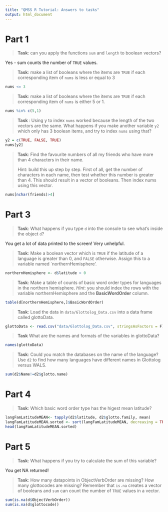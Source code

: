 ```yaml
---
title: "QMSS R Tutorial: Answers to tasks"
output: html_document
---
```



# Part 1

> **Task**: can you apply the functions `sum` and `length` to boolean vectors?

Yes - sum counts the number of `TRUE` values.


> **Task**: make a list of booleans where the items are `TRUE` if each corresponding item of `nums` is less or equal to 3

```r
nums <= 3
```

> **Task**: make a list of booleans where the items are `TRUE` if each corresponding item of `nums` is either 5 or 1.

```r
nums %in% c(5,1)
```

> **Task **: Using y to index `nums` worked because the length of the two vectors are the same.  What happens if you make another variable `y2` which only has 3 boolean items, and try to index `nums` using that?

```r
y2 = c(TRUE, FALSE, TRUE)
nums[y2]
```


> **Task**:  Find the favourite numbers of all my friends who have more than 4 characters in their name.
> 
> Hint: build this up step by step.  First of all, get the number of characters in each name, then test whether this number is greater than 4.  This should result in a vector of booleans.  Then index nums using this vector.

```r
nums[nchar(friends)>4]
```


# Part 3

> **Task**: What happens if you type `d` into the console to see what's inside the object `d`?

You get a lot of data printed to the screen!  Very unhelpful.


> **Task**: Make a boolean vector which is `TRUE` if the latitude of a language is greater than 0, and `FALSE` otherwise.  Assign this to a variable named `northernHemisphere'.

```r
northernHemisphere <- d$latitude > 0
```


> **Task**: Make a table of counts of basic word order types for languages in the northern hemisphere.  *Hint*: you should index the rows with the variable northernHemisphere and the **BasicWordOrder** column.

```r
table(d[northernHemisphere,]$BasicWordOrder)
```


> **Task**: Load the data in `data/Glottolog_Data.csv` into a data frame called glottoData.

```r
glottoData <- read.csv("data/Glottolog_Data.csv", stringsAsFactors = F)
```

> **Task** What are the names and formats of the variables in glottoData?

```r
names(glottoData)
```

> **Task**:  Could you match the databases on the name of the language?  Use `d2` to find how many languages have different names in Glottolog versus WALS.

```r
sum(d2$Name!=d2$glotto.name)
```


# Part 4

> **Task**:  Which basic word order type has the higest mean latitude?


```r
langFamLatitudeMEAN<- tapply(d2$latitude, d2$glotto.family, mean)
langFamLatitudeMEAN.sorted <- sort(langFamLatitudeMEAN, decreasing = TRUE)
head(langFamLatitudeMEAN.sorted)
```


# Part 5

> **Task**: What happens if you try to calculate the sum of this variable?

You get NA returned!


> **Task**: How many datapoints in ObjectVerbOrder are missing?  How many glottocodes are missing?  Remember that `is.na` creates a vector of booleans and `sum` can count the number of `TRUE` values in a vector.

```r
sum(is.na(d$ObjectVerbOrder))
sum(is.na(d$glottocode))
```